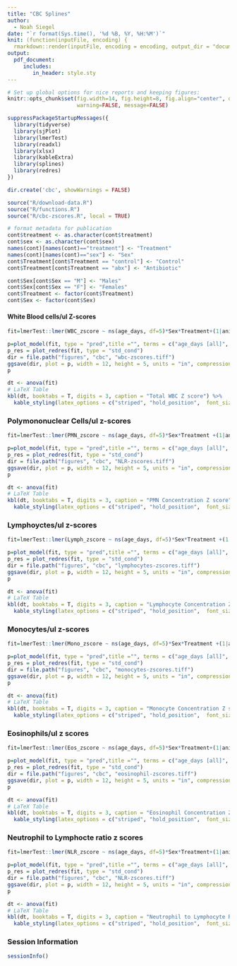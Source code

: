 ```yaml
---
title: "CBC Splines"
author: 
  - Noah Siegel
date: "`r format(Sys.time(), '%d %B, %Y, %H:%M')`"
knit: (function(inputFile, encoding) {
  rmarkdown::render(inputFile, encoding = encoding, output_dir = "documents") })
output:
  pdf_document:
     includes:
        in_header: style.sty
---
```


```r
# Set up global options for nice reports and keeping figures:
knitr::opts_chunk$set(fig.width=14, fig.height=8, fig.align="center", dev = 'png',
                      warning=FALSE, message=FALSE)
```

```r
suppressPackageStartupMessages({
  library(tidyverse)
  library(sjPlot)
  library(lmerTest)
  library(readxl)
  library(xlsx)
  library(kableExtra)
  library(splines)
  library(redres)
})
```

```r
dir.create('cbc', showWarnings = FALSE)
```

```r
source("R/download-data.R")
source("R/functions.R")
source("R/cbc-zscores.R", local = TRUE)
```

```r
# format metadata for publication
cont$treatment <- as.character(cont$treatment)
cont$sex <- as.character(cont$sex)
names(cont)[names(cont)=="treatment"] <- "Treatment"
names(cont)[names(cont)=="sex"] <- "Sex"
cont$Treatment[cont$Treatment == "control"] <- "Control"
cont$Treatment[cont$Treatment == "abx"] <- "Antibiotic"
```

```r
cont$Sex[cont$Sex == "M"] <- "Males"
cont$Sex[cont$Sex == "F"] <- "Females"
cont$Treatment <- factor(cont$Treatment)
cont$Sex <- factor(cont$Sex)
```

#### White Blood cells/ul Z-scores

```r
fit=lmerTest::lmer(WBC_zscore ~ ns(age_days, df=5)*Sex*Treatment+(1|animal_number),data=cont)
```

```r
p=plot_model(fit, type = "pred",title ="", terms = c("age_days [all]", 'Treatment'), colors = c("darkred", "darkblue"), show.data=TRUE) + theme_classic() + theme(text = element_text(size=20))
p_res = plot_redres(fit, type = "std_cond")
dir = file.path("figures", "cbc", "wbc-zscores.tiff")
ggsave(dir, plot = p, width = 12, height = 5, units = "in", compression = "lzw")
p
```

```r
dt <- anova(fit)
# LaTeX Table
kbl(dt, booktabs = T, digits = 3, caption = "Total WBC Z score") %>%
  kable_styling(latex_options = c("striped", "hold_position",  font_size = 16, html_font = "arial"))
```

### Polymononuclear Cells/ul z-scores

```r
fit=lmerTest::lmer(PMN_zscore ~ ns(age_days, df=5)*Sex*Treatment +(1|animal_number),data=cont)
```

```r
p=plot_model(fit, type = "pred",title ="", terms = c("age_days [all]", 'Treatment'), colors = c("darkred", "darkblue"), show.data=TRUE) + theme_classic() + theme(text = element_text(size=20))
p_res = plot_redres(fit, type = "std_cond")
dir = file.path("figures", "cbc", "NLR-zscores.tiff")
ggsave(dir, plot = p, width = 12, height = 5, units = "in", compression = "lzw")
p
```

```r
dt <- anova(fit)
# LaTeX Table
kbl(dt, booktabs = T, digits = 3, caption = "PMN Concentration Z score") %>%
  kable_styling(latex_options = c("striped", "hold_position",  font_size = 16, html_font = "arial"))
```

### Lymphoyctes/ul z-scores

```r
fit=lmerTest::lmer(Lymph_zscore ~ ns(age_days, df=5)*Sex*Treatment +(1|animal_number),data=cont )
```

```r
p=plot_model(fit, type = "pred",title ="", terms = c("age_days [all]", 'Treatment'), colors = c("darkred", "darkblue"), show.data=TRUE) + theme_classic() + theme(text = element_text(size=20))
p_res = plot_redres(fit, type = "std_cond")
dir = file.path("figures", "cbc", "lymphocytes-zscores.tiff")
ggsave(dir, plot = p, width = 12, height = 5, units = "in", compression = "lzw")
p
```

```r
dt <- anova(fit)
# LaTeX Table
kbl(dt, booktabs = T, digits = 3, caption = "Lymphocyte Concentration Z score") %>%
  kable_styling(latex_options = c("striped", "hold_position",  font_size = 16, html_font = "arial"))
```

### Monocytes/ul z-scores

```r
fit=lmerTest::lmer(Mono_zscore ~ ns(age_days, df=5)*Sex*Treatment +(1|animal_number),data=cont)
```

```r
p=plot_model(fit, type = "pred",title ="", terms = c("age_days [all]", 'Treatment'), colors = c("darkred", "darkblue"), show.data=TRUE) + theme_classic() + theme(text = element_text(size=20))
p_res = plot_redres(fit, type = "std_cond")
dir = file.path("figures", "cbc", "monocytes-zscores.tiff")
ggsave(dir, plot = p, width = 12, height = 5, units = "in", compression = "lzw")
p
```

```r
dt <- anova(fit)
# LaTeX Table
kbl(dt, booktabs = T, digits = 3, caption = "Monocyte Concentration Z score") %>%
  kable_styling(latex_options = c("striped", "hold_position",  font_size = 16, html_font = "arial"))
```

### Eosinophils/ul z scores

```r
fit=lmerTest::lmer(Eos_zscore ~ ns(age_days, df=5)*Sex*Treatment+(1|animal_number),data=cont)
```

```r
p=plot_model(fit, type = "pred",title ="", terms = c("age_days [all]", 'Treatment'), colors = c("darkred", "darkblue"),  show.data=TRUE) + theme_classic() + theme(text = element_text(size=20))
p_res = plot_redres(fit, type = "std_cond")
dir = file.path("figures", "cbc", "eosinophil-zscores.tiff")
ggsave(dir, plot = p, width = 12, height = 5, units = "in", compression = "lzw")
p
```

```r
dt <- anova(fit)
# LaTeX Table
kbl(dt, booktabs = T, digits = 3, caption = "Eosinophil Concentration Z score") %>%
  kable_styling(latex_options = c("striped", "hold_position",  font_size = 16, html_font = "arial"))
```

### Neutrophil to Lymphocte ratio z scores

```r
fit=lmerTest::lmer(NLR_zscore ~ ns(age_days, df=5)*Sex*Treatment+(1|animal_number),data=cont)
```

```r
p=plot_model(fit, type = "pred",title ="", terms = c("age_days [all]", 'Treatment'), colors = c("darkred", "darkblue"), show.data=TRUE) + theme_classic() + theme(text = element_text(size=20))
p_res = plot_redres(fit, type = "std_cond")
dir = file.path("figures", "cbc", "NLR-zscores.tiff")
ggsave(dir, plot = p, width = 12, height = 5, units = "in", compression = "lzw")
p
```

```r
dt <- anova(fit)
# LaTeX Table
kbl(dt, booktabs = T, digits = 3, caption = "Neutrophil to Lymphocyte Ratio Z score") %>%
  kable_styling(latex_options = c("striped", "hold_position",  font_size = 16, html_font = "arial"))
```

### Session Information

```r
sessionInfo()
```
